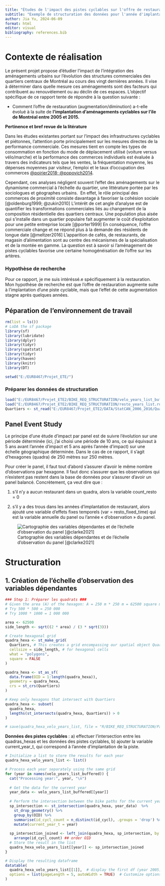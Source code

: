 ---
title: "Études de l'impact des pistes cyclables sur l'offre de restauration"
subtitle: "Exemple de structuration des données pour l'année d'implantation (2005) des pistes cyclables à Montréal"
author: Jia Yu, 2024-06-09 
format: html
editor: visual
bibliography: references.bib
---

# Contexte de réalisation

Le présent projet propose d’étudier l’impact de l’intégration des aménagements urbains sur l’évolution des structures commerciales des quartiers centraux de Montréal au cours des vingt dernières années. Il vise à déterminer dans quelle mesure ces aménagements sont des facteurs qui contribuent au renouvèlement ou au déclin de ces espaces. L'objectif spécifique de ce rapport tente de répondre à la question suivante :

-   Comment l’offre de restauration (augmentation/diminution) a-t-elle évolué à la suite de **l’implantation d’aménagements cyclables sur l'ile de Montréal entre 2005 et 2015.**

**Pertinence et bref revue de la litérature**

Dans les études existantes portant sur l'impact des infrastructures cyclables et piétonnes, l'attention porte principalement sur les mesures directes de la performance commerciale. Ces mesures tient en compte les types de consommation en fonction du mode de déplacement utilisé (voiture versus vélo/marche) et la performance des commerces individuels est évaluée à travers des indicateurs tels que les ventes, la fréquentation moyenne, les dépenses moyennes par visiteur, l'emploi et le taux d’occupation des commerces [\@poirier2018; \@popovich2014](Poirier,%202018;%20Popovich%20et%20Handy,%202014;%20Volker%20et%20Handy,%202021).

Cependant, ces analyses négligent souvent l’effet des aménagements sur le dynamisme commercial à l'échelle du quartier, une littérature portée par les sociologues et géographes urbains.  En effet, le rôle principal des commerces de proximité consiste davantage à favoriser la cohésion sociale [@oldenburg1999; @zukin2010] L'intérêt de cet angle d'analyse est de quantifier les transformations commerciales liés au changement de la composition résidentielle des quartiers centraux. Une population plus aisée qui s’installe dans un quartier populaire fait augmenter le coût d’exploitation pour une petite entreprise locale [@porter1999] En conséquence, l’offre commerciale change et ne répond plus à la demande des résidents de longue date [@meltzer2016] L'apparition de cafés, de restaurants, de magasin d'alimentation sont au centre des mécanismes de la spécialisation et de la montée en gamme. La question est à savoir si l'aménagement de pistes cyclables favorise une certaine homogénéisation de l'offre sur les artères.

### **Hypothèse de recherche**

Pour ce rapport, je me suis intéréssé.e spécifiquement à la restauration. Mon hypothèse de recherche est que l'offre de restauration augmente suite à l'implantation d'une piste cyclable, mais que l'effet de cette augmentation stagne après quelques années.

## Péparation de l'environnement de travail

```{r, message=FALSE, warning=FALSE}
rm(list = ls())
# LoDA the sf package
library(sf)
library(lubridate)
library(dplyr)
library(tidyr)
library(spatstat)
library(tidyr)
library(haven)
library(knitr)
library(DT)

setwd("E:/EUR8467/Projet_ETE/")
```

### Préparer les données de structuration

```{r, results='hide', message=FALSE}
load("E:/EUR8467/Projet_ETE2/BIKE_REQ_STRUCTURATION/velo_years_list_buffered.rda") # liste contenant des df individuels de pistes cyclables entre 2005 et 2020 
load("E:/EUR8467/Projet_ETE2/BIKE_REQ_STRUCTURATION/resto_years_list.rda") # liste contenant des df individuels de données de restaurants entre 2005 et 2020 
Quartiers <- st_read("E:/EUR8467/Projet_ETE2/DATA/StatCAN_2006_2016/Quartiers_ILE.shp") # données des quartiers 
```

## Panel Event Study

Le principe d'une étude d'impact par panel est de suivre l’évolution sur une période déterminée (ici, j’ai choisi une période de 10 ans, ce qui équivaut à 5 ans avant l’année d’impact et 5 ans après l’année d’impact) sur une échelle géographique déterminée. Dans le cas de ce rapport, il s’agit d’hexagones (quadra) de 250 mètres sur 250 mètres.

Pour créer le panel, il faut tout d’abord s’assurer d’avoir le même nombre d’observations par hexagone. Il faut donc s’assurer que les observations qui n’existent pas restent dans la base de données pour s’assurer d’avoir un panel balancé. Concrètement, ça veut dire que :

1.  s’il n’y a aucun restaurant dans un quadra, alors la variable count_resto = 0

2.  s’il y a des trous dans les années d’implantation de restaurant, alors ajouté une variable d’effets fixes temporels (var = resto_fixed_time) qui est la variable annuelle du panel ou l’année « d’observation » du panel.  

![Cartographie des variables dépendantes et de l'échelle d'observation du panel [@clarke2021]](images/clipboard-859016999.png)

# Structuration

## 1. Création de l'échelle d'observation des variables dépendantes

```{r, results='hide', message=FALSE, warning=FALSE}
### Step 1: Préparer les quadrats ###
# Given the area (A) of the hexagon: A = 250 m * 250 m = 62500 square meters
# Try 500 * 500 = 250 000
# Try 1000 * 1000 = 1 000 000

area <- 62500
side_length <- sqrt((2 * area) / (3 * sqrt(3)))

# Create hexagonal grid
quadra_hexa <- st_make_grid(
  Quartiers, # This creates a grid encompassing our spatial object Quartiers
  cellsize = side_length, # for hexagonal cells
  what = "polygons",
  square = FALSE
)

quadra_hexa <- st_as_sf(
  data.frame(OID = 1:length(quadra_hexa)),
  geometry = quadra_hexa,
  crs = st_crs(Quartiers)
)

# Keep only hexagons that intersect with Quartiers
quadra_hexa <- subset(
  quadra_hexa, 
  lengths(st_intersects(quadra_hexa, Quartiers)) > 0
)

# save(quadra_hexa_velo_years_list, file = "R/BIKE_REQ_STRUCTURATION/Partial_results_checking/quadra_hexa_velo_years_list.rda")

```

**Données des pistes cyclables** : a) effectuer l’intersection entre les quadras_hexas et les données des pistes cyclables, b) ajouter la variable current_year_t, qui correspond à l’année d’implantation de la piste.

```{r, message=FALSE, warning=FALSE}
# Initialize a list to store the results for each year
quadra_hexa_velo_years_list <- list()

# Process each year separately using the same grid
for (year in names(velo_years_list_buffered)) {
  cat("Processing year:", year, "\n")
  
  # Get the data for the current year
  year_data <- velo_years_list_buffered[[year]]
  
  # Perform the intersection between the bike paths for the current year and hexagons
  sp_intersection <- st_intersection(quadra_hexa, year_data)  %>%
    st_drop_geometry() %>% 
    group_by(OID) %>%
    summarise(id_cycl_count = n_distinct(id_cycl), .groups = 'drop') %>% #Group by OID and count the number of unique id_cycl per OID
    mutate(current_year_t = year) 
   
  sp_intersection_joined <- left_join(quadra_hexa, sp_intersection, by = "OID") %>% ## Join it back to get the geometry back
    arrange(id_cycl_count) ## order OID
  # Store the result in the list
  quadra_hexa_velo_years_list[[year]] <- sp_intersection_joined
}

# Display the resulting dataframe
datatable(
  quadra_hexa_velo_years_list[[1]],  # display the first df (year 2005) of the larger list 
  options = list(pageLength = 5, autoWidth = TRUE)  # Customize options as needed
)
```
